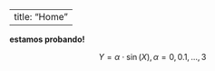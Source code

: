 
---
title: "Home"
---

__estamos probando!__

$$Y = \alpha \cdot \sin(X), \alpha = 0,0.1,...,3$$


